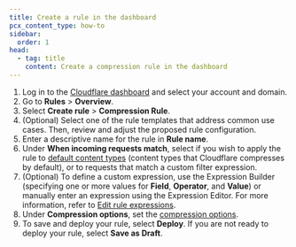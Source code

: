 ```yaml
---
title: Create a rule in the dashboard
pcx_content_type: how-to
sidebar:
  order: 1
head:
  - tag: title
    content: Create a compression rule in the dashboard
---
```


1. Log in to the [Cloudflare dashboard](https://dash.cloudflare.com) and select your account and domain.
2. Go to **Rules** > **Overview**.
3. Select **Create rule** > **Compression Rule**.
4. (Optional) Select one of the rule templates that address common use cases. Then, review and adjust the proposed rule configuration.
5. Enter a descriptive name for the rule in **Rule name**.
6. Under **When incoming requests match**, select if you wish to apply the rule to [default content types](/speed/optimization/content/compression/#compression-between-cloudflare-and-website-visitors) (content types that Cloudflare compresses by default), or to requests that match a custom filter expression.
7. (Optional) To define a custom expression, use the Expression Builder (specifying one or more values for **Field**, **Operator**, and **Value**) or manually enter an expression using the Expression Editor. For more information, refer to [Edit rule expressions](/ruleset-engine/rules-language/expressions/edit-expressions/).
8. Under **Compression options**, set the [compression options](/rules/compression-rules/settings/#dashboard-configuration-settings).
9. To save and deploy your rule, select **Deploy**. If you are not ready to deploy your rule, select **Save as Draft**.
